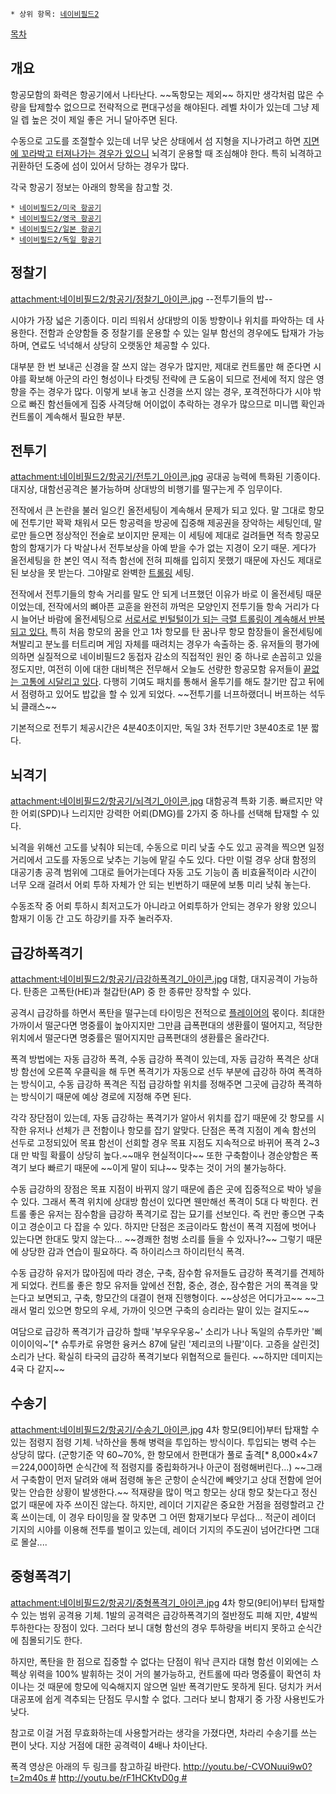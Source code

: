  * 상위 항목: [[네이비필드2]]

[[목차]]

== 개요 ==
항공모함의 화력은 항공기에서 나타난다. ~~독항모는 제외~~ 하지만 생각처럼 많은 수량을 탑제할수 없으므로 전략적으로 편대구성을 해야된다. 레벨 차이가 있는데 그냥 제일 렙 높은 것이 제일 좋은 거니 달아주면 된다.

수동으로 고도를 조절할수 있는데 너무 낮은 상태에서 섬 지형을 지나가려고 하면 [http://www.youtube.com/watch?v=KTfm9XBF-SY 지면에 꼬라박고 터져나가는 경우가 있으니] 뇌격기 운용할 때 조심해야 한다. 특히 뇌격하고 귀환하던 도중에 섬이 있어서 당하는 경우가 많다.

각국 항공기 정보는 아래의 항목을 참고할 것.

 * [[네이비필드2/미국 항공기]]
 * [[네이비필드2/영국 항공기]]
 * [[네이비필드2/일본 항공기]]
 * [[네이비필드2/독일 항공기]]
== 정찰기 ==
attachment:네이비필드2/항공기/정찰기_아이콘.jpg
--전투기들의 밥--

시야가 가장 넓은 기종이다. 미리 띄워서 상대방의 이동 방향이나 위치를 파악하는 데 사용한다. 전함과 순양함들 중 정찰기를 운용할 수 있는 일부 함선의 경우에도 탑재가 가능하며, 연료도 넉넉해서 상당히 오랫동안 체공할 수 있다.

대부분 한 번 보내곤 신경을 잘 쓰지 않는 경우가 많지만, 제대로 컨트롤만 해 준다면 시야를 확보해 아군의 라인 형성이나 타겟팅 전략에 큰 도움이 되므로 전세에 적지 않은 영향을 주는 경우가 많다. 이렇게 보내 놓고 신경을 쓰지 않는 경우, 포격전하다가 시야 밖으로 빠진 함선들에게 집중 사격당해 어이없이 추락하는 경우가 많으므로 미니맵 확인과 컨트롤이 계속해서 필요한 부분.


== 전투기 ==
attachment:네이비필드2/항공기/전투기_아이콘.jpg
공대공 능력에 특화된 기종이다. 대지상, 대함선공격은 불가능하며 상대방의 비행기를 떨구는게 주 임무이다.

전작에서 큰 논란을 불러 일으킨 올전세팅이 계속해서 문제가 되고 있다. 말 그대로 항모에 전투기만 꽉꽉 채워서 모든 항공력을 방공에 집중해 제공권을 장악하는 세팅인데, 말로만 들으면 정상적인 전술로 보이지만 문제는 이 세팅에 제대로 걸려들면 적측 항공모함의 함재기가 다 박살나서 전투보상을 아예 받을 수가 없는 지경이 오기 때문. 게다가 올전세팅을 한 본인 역시 적측 함선에 전혀 피해를 입히지 못했기 때문에 자신도 제대로 된 보상을 못 받는다. 그야말로 완벽한 [[트롤링]] 세팅.

전작에서 전투기들의 항속 거리를 말도 안 되게 너프했던 이유가 바로 이 올전세팅 때문이었는데, 전작에서의 뼈아픈 교훈을 완전히 까먹은 모양인지 전투기들 항속 거리가 다시 늘어난 바람에 올전세팅으로 [[인간의 욕심은 끝이 없고 같은 실수를 반복한다|서로서로 빈털털이가 되는 극렬 트롤링이 계속해서 반복되고 있다.]] 특히 처음 항모의 꿈을 안고 1차 항모를 탄 꿈나무 항모 함장들이 올전세팅에 쳐발리고 분노를 터트리며 게임 자체를 때려치는 경우가 속출하는 중. 유저들의 평가에 의하면 실질적으로 네이비필드2 동접자 감소의 직접적인 원인 중 하나로 손꼽히고 있을 정도지만, 여전히 이에 대한 대비책은 전무해서 오늘도 선량한 항공모함 유저들이 [[영고라인|끝없는 고통에 시달리고 있다]]. 다행히 기여도 패치를 통해서 올투기를 해도 찰기만 잡고 뒤에서 점령하고 있어도 밥값을 할 수 있게 되었다.   ~~전투기를 너프하랬더니  버프하는 석두뇌 클래스~~ 


기본적으로 전투기 체공시간은 4분40초이지만, 독일 3차 전투기만 3분40초로 1분 짧다.


== 뇌격기 ==
attachment:네이비필드2/항공기/뇌격기_아이콘.jpg
대함공격 특화 기종. 빠르지만 약한 어뢰(SPD)나 느리지만 강력한 어뢰(DMG)를 2가지 중 하나를 선택해 탑재할 수 있다.

뇌격을 위해선 고도를 낮춰야 되는데, 수동으로 미리 낮출 수도 있고 공격을 찍으면 일정거리에서 고도를 자동으로 낮추는 기능에 맡길 수도 있다. 다만 이럴 경우 상대 함정의 대공기총 공격 범위에 그대로 들어가는데다 자동 고도 기능이 좀 비효율적이라 시간이 너무 오래 걸려서 어뢰 투하 자체가 안 되는 빈번하기 때문에 보통 미리 낮춰 놓는다.

수동조작 중 어뢰 투하시 최저고도가 아니라고 어뢰투하가 안되는 경우가 왕왕 있으니 함재기 이동 간 고도 하강키를 자주 눌러주자.

== 급강하폭격기 ==
attachment:네이비필드2/항공기/급강하폭격기_아이콘.jpg
대함, 대지공격이 가능하다. 탄종은 고폭탄(HE)과 철갑탄(AP) 중 한 종류만 장착할 수 있다.

공격시 급강하를 하면서 폭탄을 떨구는데 타이밍은 전적으로 [[플레이어]]의 몫이다. 최대한 가까이서 떨군다면 명중률이 높아지지만 그만큼 급폭편대의 생환률이 떨어지고, 적당한 위치에서 떨군다면 명중률은 떨어지지만 급폭편대의 생환률은 올라간다. 

폭격 방법에는 자동 급강하 폭격, 수동 급강하 폭격이 있는데, 자동 급강하 폭격은 상대방 함선에 오른쪽 우클릭을 해 두면 폭격기가 자동으로 선두 부분에 급강하 하여 폭격하는 방식이고, 수동 급강하 폭격은 직접 급강하할 위치를 정해주면 그곳에 급강하 폭격하는 방식이기 때문에 예상 경로에 지정해 주면 된다.

각각 장단점이 있는데, 자동 급강하는 폭격기가 알아서 위치를 잡기 때문에 갓 항모를 시작한 유저나 선체가 큰 전함이나 항모를 잡기 알맞다. 단점은 폭격 지점이 계속 함선의 선두로 고정되있어 목표 함선이 선회할 경우 목표 지점도 지속적으로 바뀌어 폭격 2~3대 만 박힐 확률이 상당히 높다.~~매우 현실적이다~~ 또한 구축함이나 경순양함은 폭격기 보다 빠르기 때문에 ~~이게 말이 되냐~~ 맞추는 것이 거의 불가능하다.

수동 급강하의 장점은 목표 지점이 바뀌지 않기 때문에 좁은 곳에 집중적으로 박아 넣을 수 있다. 그래서 폭격 위치에 상대방 함선이 있다면 웬만해선 폭격이 5대 다 박힌다. 컨트롤 좋은 유저는 잠수함을 급강하 폭격기로 잡는 묘기를 선보인다. 즉 컨만 좋으면 구축이고 경순이고 다 잡을 수 있다. 하지만 단점은 조금이라도 함선이 폭격 지점에 벗어나 있는다면 한대도 맞지 않는다... ~~경쾌한 첨벙 소리를 들을 수 있자나?~~ 그렇기 때문에 상당한 감과 연습이 필요하다. 즉 하이리스크 하이리턴식 폭격. 

수동 급강하 유저가 많아짐에 따라 경순, 구축, 잠수함 유저들도 급강하 폭격기를 견제하게 되었다. 컨트롤 좋은 항모 유저들 앞에선 전함, 중순, 경순, 잠수함은 거의 폭격을 맞는다고 보면되고, 구축, 항모간의 대결이 현재 진행형이다. ~~상성은 어디가고~~ ~~그래서 멀리 있으면 항모의 우세, 가까이 잇으면 구축의 승리라는 말이 있는 걸지도~~

여담으로 급강하 폭격기가 급강하 할때 '부우우우웅~' 소리가 나나 독일의 슈투카만 '삐이이이익~'[* 슈투카로 유명한 융커스 87에 달린 '제리코의 나팔'이다. 고증을 살린것] 소리가 난다. 확실히 타국의 급강하 폭격기보다 위협적으로 들린다. ~~하지만 데미지는 4국 다 같지~~


== 수송기 ==
attachment:네이비필드2/항공기/수송기_아이콘.jpg
4차 항모(9티어)부터 탑재할 수 있는 점령지 점령 기체. 낙하산을 통해 병력을 투입하는 방식이다. 투입되는 병력 수는 상당히 많다. (군항기준 약 60~70%, 한 항모에서 한편대가 풀로 출격[* 8,000×4×7＝224,000]하면 순식간에 적 점령지를 중립화하거나 아군이 점령해버린다...) ~~그래서 구축함이 먼저 달려와 애써 점령해 놓은 군항이 순식간에 빼앗기고 상대 전함에 얻어 맞는 안습한 상황이 발생한다.~~ 적재량을 많이 먹고 항모는 상대 항모 찾는다고 정신 없기 때문에 자주 쓰이진 않는다.
하지만, 레이더 기지같은 중요한 거점을 점령할려고 간혹 쓰이는데, 이 경우 타이밍을 잘 맞추면 그 어떤 함재기보다 무섭다...
적군이 레이더 기지의 시야를 이용해 전투를 벌이고 있는데, 레이더 기지의 주도권이 넘어간다면 그대로 몰살....


== 중형폭격기 ==
attachment:네이비필드2/항공기/중형폭격기_아이콘.jpg
4차 항모(9티어)부터 탑재할 수 있는 범위 공격용 기체. 1발의 공격력은 급강하폭격기의 절반정도 피해 지만, 4발씩 투하한다는 장점이 있다. 그러다 보니 대형 함선의 경우 투하량을 버티지 못하고 순식간에 침몰되기도 한다.

하지만, 폭탄을 한 점으로 집중할 수 없다는 단점이 워낙 큰지라 대형 함선 이외에는 스펙상 위력을 100% 발휘하는 것이 거의 불가능하고, 컨트롤에 따라 명중률이 확연히 차이나는 것 때문에 항모에 익숙해지지 않으면 일반 폭격기만도 못하게 된다. 덩치가 커서 대공포에 쉽게 격추되는 단점도 무시할 수 없다. 그러다 보니 함재기 중 가장 사용빈도가 낮다.

참고로 이걸 거점 무효화하는데 사용할거라는 생각을 가졌다면, 차라리 수송기를 쓰는 편이 낫다. 지상 거점에 대한 공격력이 4배나 차이난다.

폭격 영상은 아래의 두 링크를 참고하길 바란다.
[[http://youtu.be/-CVONuui9w0?t=2m40s #]] [[http://youtu.be/rF1HCKtvD0g #]]
